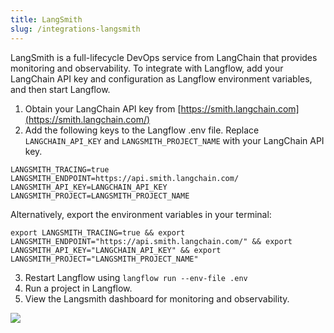 ```yaml
---
title: LangSmith
slug: /integrations-langsmith
---
```




LangSmith is a full-lifecycle DevOps service from LangChain that provides monitoring and observability. To integrate with Langflow, add your LangChain API key and configuration as Langflow environment variables, and then start Langflow.

1. Obtain your LangChain API key from [https://smith.langchain.com](https://smith.langchain.com/)
2. Add the following keys to the Langflow .env file.
Replace `LANGCHAIN_API_KEY` and `LANGSMITH_PROJECT_NAME` with your LangChain API key.

```text
LANGSMITH_TRACING=true
LANGSMITH_ENDPOINT=https://api.smith.langchain.com/
LANGSMITH_API_KEY=LANGCHAIN_API_KEY
LANGSMITH_PROJECT=LANGSMITH_PROJECT_NAME
```

Alternatively, export the environment variables in your terminal:

`export LANGSMITH_TRACING=true && export LANGSMITH_ENDPOINT="https://api.smith.langchain.com/" && export LANGSMITH_API_KEY="LANGCHAIN_API_KEY" && export LANGSMITH_PROJECT="LANGSMITH_PROJECT_NAME"`

3. Restart Langflow using `langflow run --env-file .env`
4. Run a project in Langflow.
5. View the Langsmith dashboard for monitoring and observability.

![](/img/langsmith-dashboard.png)

